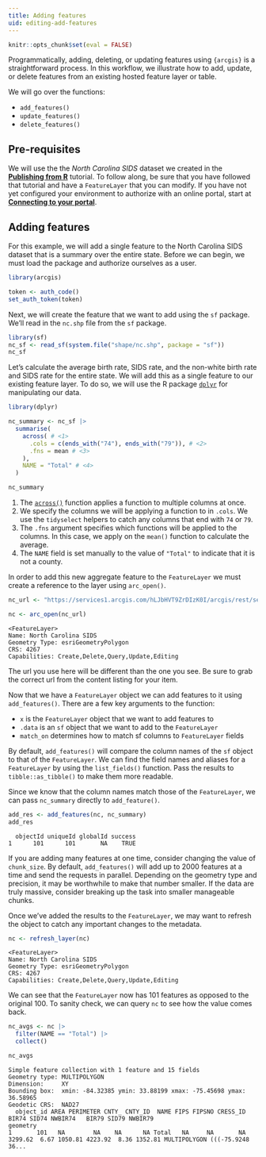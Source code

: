 ```yaml
---
title: Adding features
uid: editing-add-features
---
```


```r
knitr::opts_chunk$set(eval = FALSE)
```

Programmatically, adding, deleting, or updating features using `{arcgis}` is a straightforward process. In this workflow, we illustrate how to add, update, or delete features from an existing hosted feature layer or table. 

We will go over the functions:

  - `add_features()`
  - `update_features()`
  - `delete_features()`
  
## Pre-requisites

We will use the the *North Carolina SIDS* dataset we created in the [**Publishing from R**](/docs/layers/publishing.qmd) tutorial. To follow along, be sure that you have followed that tutorial and have a `FeatureLayer` that you can modify. If you have not yet configured your environment to authorize with an online portal, start at [**Connecting to your portal**](/docs/auth/connecting-to-a-portal.qmd).

## Adding features

For this example, we will add a single feature to the North Carolina SIDS dataset that is a summary over the entire state. Before we can begin, we must load the package and authorize ourselves as a user. 

```r
library(arcgis)

token <- auth_code()
set_auth_token(token)
```

Next, we will create the feature that we want to add using the `sf` package. We'll read in the `nc.shp` file from the `sf` package.

```r
library(sf)
nc_sf <- read_sf(system.file("shape/nc.shp", package = "sf"))
nc_sf
```

Let's calculate the average birth rate, SIDS rate, and the non-white birth rate and SIDS rate for the entire state. We will add this as a single feature to our existing feature layer. To do so, we will use the R package [`dplyr`](https://dplyr.tidyverse.org/) for manipulating our data.

```r
library(dplyr)

nc_summary <- nc_sf |>  
  summarise(
    across( # <1>
      .cols = c(ends_with("74"), ends_with("79")), # <2>
      .fns = mean # <3>
    ),
    NAME = "Total" # <4>
  ) 

nc_summary
```
1. The [`across()`](https://dplyr.tidyverse.org/reference/across.html) function applies a function to multiple columns at once.
2. We specify the columns we will be applying a function to in `.cols`. We use the `tidyselect` helpers to catch any columns that end with `74` or `79`.
3. The `.fns` argument specifies which functions will be applied to the columns. In this case, we apply on the `mean()` function to calculate the average. 
4. The `NAME` field is set manually to the value of `"Total"` to indicate that it is not a county. 

In order to add this new aggregate feature to the `FeatureLayer` we must create a reference to the layer using `arc_open()`. 

```r
nc_url <- "https://services1.arcgis.com/hLJbHVT9ZrDIzK0I/arcgis/rest/services/North%20Carolina%20SIDS/FeatureServer/0" 

nc <- arc_open(nc_url)
```
```
<FeatureLayer>
Name: North Carolina SIDS
Geometry Type: esriGeometryPolygon
CRS: 4267
Capabilities: Create,Delete,Query,Update,Editing
```
:::{.callout-note}
The url you use here will be different than the one you see. Be sure to grab the correct url from the content listing for your item. 
:::

Now that we have a `FeatureLayer` object we can add features to it using `add_features()`. There are a few key arguments to the function:

- `x` is the `FeatureLayer` object that we want to add features to 
- `.data` is an `sf` object that we want to add to the `FeatureLayer`
- `match_on` determines how to match sf columns to `FeatureLayer` fields

By default, `add_features()` will compare the column names of the `sf` object to that of the `FeatureLayer`. We can find the field names and aliases for a `FeatureLayer` by using the `list_fields()` function. Pass the results to `tibble::as_tibble()` to make them more readable.

Since we know that the column names match those of the `FeatureLayer`, we can pass `nc_summary` directly to `add_feature()`.

```r
add_res <- add_features(nc, nc_summary)
add_res
```
```
  objectId uniqueId globalId success
1      101      101       NA    TRUE
```

:::{.callout-tip}
If you are adding many features at one time, consider changing the value of `chunk_size`. By default, `add_features()` will add up to 2000 features at a time and send the requests in parallel. Depending on the geometry type and precision, it may be worthwhile to make that number smaller. If the data are truly massive, consider breaking up the task into smaller manageable chunks. 
:::

Once we've added the results to the `FeatureLayer`, we may want to refresh the object to catch any important changes to the metadata. 

```r
nc <- refresh_layer(nc)
```
```
<FeatureLayer>
Name: North Carolina SIDS
Geometry Type: esriGeometryPolygon
CRS: 4267
Capabilities: Create,Delete,Query,Update,Editing
```

We can see that the `FeatureLayer` now has 101 features as opposed to the original 100. To sanity check, we can query `nc` to see how the value comes back.

```r
nc_avgs <- nc |> 
  filter(NAME == "Total") |> 
  collect()

nc_avgs
```
```
Simple feature collection with 1 feature and 15 fields
Geometry type: MULTIPOLYGON
Dimension:     XY
Bounding box:  xmin: -84.32385 ymin: 33.88199 xmax: -75.45698 ymax: 36.58965
Geodetic CRS:  NAD27
  object_id AREA PERIMETER CNTY_ CNTY_ID  NAME FIPS FIPSNO CRESS_ID   BIR74 SID74 NWBIR74   BIR79 SID79 NWBIR79                       geometry
1       101   NA        NA    NA      NA Total   NA     NA       NA 3299.62  6.67 1050.81 4223.92  8.36 1352.81 MULTIPOLYGON (((-75.9248 36...
```
